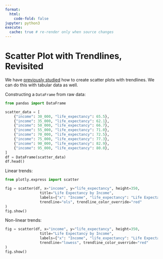 ```yaml
---
format:
  html:
    code-fold: false
jupyter: python3
execute:
  cache: true # re-render only when source changes
---
```


# Scatter Plot with Trendlines, Revisited

We have [previously studied](https://prof-rossetti.github.io/intro-software-dev-python-book/notes/dataviz/trendlines.html) how to create scatter plots with trendlines. We can do this with tabular data as well.

Constructing a `DataFrame` from raw data:

```python
from pandas import DataFrame

scatter_data = [
    {"income": 30_000, "life_expectancy": 65.5},
    {"income": 35_000, "life_expectancy": 62.1},
    {"income": 50_000, "life_expectancy": 66.7},
    {"income": 55_000, "life_expectancy": 71.0},
    {"income": 70_000, "life_expectancy": 72.5},
    {"income": 75_000, "life_expectancy": 77.3},
    {"income": 90_000, "life_expectancy": 82.9},
    {"income": 95_000, "life_expectancy": 80.0},
]
df = DataFrame(scatter_data)
df.head()
```

Linear trends:

```python
from plotly.express import scatter

fig = scatter(df, x="income", y="life_expectancy", height=350,
                title="Life Expectancy by Income",
                labels={"x": "Income", "life_expectancy": "Life Expectancy (years)"},
                trendline="ols", trendline_color_override="red"
)
fig.show()
```

Non-linear trends:


```python
fig = scatter(df, x="income", y="life_expectancy", height=350,
                title="Life Expectancy by Income",
                labels={"x": "Income", "life_expectancy": "Life Expectancy (years)"},
                trendline="lowess", trendline_color_override="red"
)
fig.show()
```
